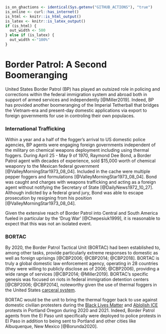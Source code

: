 
```r
is_on_ghactions <- identical(Sys.getenv("GITHUB_ACTIONS"), "true")
is_online <- curl::has_internet()
is_html <- knitr::is_html_output()
is_latex <- knitr::is_latex_output()
if (is_html) {
  out_width <- 500
} else if (is_latex) {
  out_width <-"100%"
}

```

# Border Patrol: A Second Boomeranging {-}

United States Border Patrol (BP) has played an outsized role in policing and corrections within the federal immigration system and abroad both in support of armed services and independently [@Miller2019].
Indeed, BP has provided another boomeranging of the Imperial Tetherball that bridges the Vietnam-era and present-day domestic applications via export to foreign governments for use in controling their own populaces.

### International Trafficking {-}

Within a year and a half of the fogger's arrival to US domestic police agencies, BP agents were engaging foreign governments independent of the military on chemical weapons deployment including using thermal foggers.
During April 25 - May 9 of 1970, Raymond Dee Bond, a Border Patrol agent with decades of experience, sold $15,000 worth of chemical weaponry to the Mexican federal government [@ValleyMorningStar1973_08_04].
Included in the cache were multiple pepper foggers and formulations [@ValleyMorningStar1973_08_04].
Bond was caught and charges with weapons trafficking and acting as a foreign agent without notifying the Secretary of State [@DailyNews1972_10_27].
Although indicted by a federal grand jury, Bond was able to escape prosecution by resigning from his position  [@ValleyMorningStar1973_08_04].

Given the extensive reach of Border Patrol into Central and South America fueled in particular by the 'Drug War' [@Chepesiuk1999], it is reasonable to expect that this was not an isolated event.

### BORTAC {-}

By 2020, the Border Patrol Tactical Unit (BORTAC) had been established to, among other tasks, provide particularly extreme responses to domestic as well as foreign uprisings [@CBP2006; @CBP2014; @CBP2018].
BORTAC is truly a global domestic law enforcement agency, operating in 28 countries (they were willing to publicly disclose as of 2006; @CBP2006), providing a wide range of services [@CBP2014; @Miller2019].
BORTAC's specific genesis was focused on riots in federal immigration detention centers [@CBP2006; @CBP2014], noteworthy given the use of thermal foggers in the United States [carceral system](@CarceralSystem).

BORTAC would be the unit to bring the thermal fogger back to use against domestic civilian protesters during the [Black Lives Matter](#PortlandOR2020_07_29) and [Ablolish ICE](#PortlandORICE2020_2021) protests in Portland Oregon during 2020 and 2021.
Indeed, Border Patrol agents from the El Paso unit specifically were deployed to police protests in El Paso in addition to being sent to Portland and other cities like Albuquerque, New Mexico [@Borunda2020].

